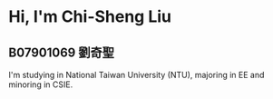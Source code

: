 # Hi, I'm Chi-Sheng Liu

## B07901069 劉奇聖

I'm studying in National Taiwan University (NTU), majoring in EE and minoring in
CSIE.
